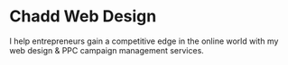 # Chadd Web Design

I help entrepreneurs gain a competitive edge in the online world with my web design & PPC campaign management services.
